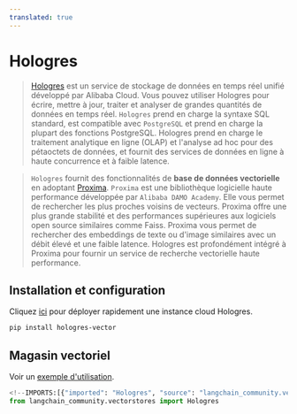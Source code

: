 ```yaml
---
translated: true
---
```


# Hologres

>[Hologres](https://www.alibabacloud.com/help/en/hologres/latest/introduction) est un service de stockage de données en temps réel unifié développé par Alibaba Cloud. Vous pouvez utiliser Hologres pour écrire, mettre à jour, traiter et analyser de grandes quantités de données en temps réel.
>`Hologres` prend en charge la syntaxe SQL standard, est compatible avec `PostgreSQL` et prend en charge la plupart des fonctions PostgreSQL. Hologres prend en charge le traitement analytique en ligne (OLAP) et l'analyse ad hoc pour des pétaoctets de données, et fournit des services de données en ligne à haute concurrence et à faible latence.

>`Hologres` fournit des fonctionnalités de **base de données vectorielle** en adoptant [Proxima](https://www.alibabacloud.com/help/en/hologres/latest/vector-processing).
>`Proxima` est une bibliothèque logicielle haute performance développée par `Alibaba DAMO Academy`. Elle vous permet de rechercher les plus proches voisins de vecteurs. Proxima offre une plus grande stabilité et des performances supérieures aux logiciels open source similaires comme Faiss. Proxima vous permet de rechercher des embeddings de texte ou d'image similaires avec un débit élevé et une faible latence. Hologres est profondément intégré à Proxima pour fournir un service de recherche vectorielle haute performance.

## Installation et configuration

Cliquez [ici](https://www.alibabacloud.com/zh/product/hologres) pour déployer rapidement une instance cloud Hologres.

```bash
pip install hologres-vector
```

## Magasin vectoriel

Voir un [exemple d'utilisation](/docs/integrations/vectorstores/hologres).

```python
<!--IMPORTS:[{"imported": "Hologres", "source": "langchain_community.vectorstores", "docs": "https://api.python.langchain.com/en/latest/vectorstores/langchain_community.vectorstores.hologres.Hologres.html", "title": "Hologres"}]-->
from langchain_community.vectorstores import Hologres
```

